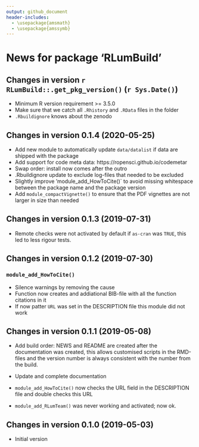 ```yaml
---
output: github_document
header-includes:
  - \usepackage{amsmath}
  - \usepackage{amssymb}
---
```

  <!-- NEWS.md was auto-generated by NEWS.Rmd. Please DO NOT edit by hand!-->

# News for package 'RLumBuild'

## Changes in version `r RLumBuild::.get_pkg_version()` (`r Sys.Date()`)
* Minimum R version requirement >= 3.5.0
* Make sure that we catch all `.Rhistory` and `.RData` files in the folder
* `.Rbuildignore` knows about the zenodo 

## Changes in version 0.1.4 (2020-05-25)

* Add new module to automatically update `data/datalist` if data are shipped with the package
* Add support for code meta data: https://ropensci.github.io/codemetar
* Swap order: install now comes after the outro
* .Rbuildignore update to exclude log-files that needed to be excluded
* Slightly improve 'module_add_HowToCite()` to avoid missing whitespace between the package name and the package version
* Add `module_compactVignette()` to ensure that the PDF vignettes are not larger in size than needed

## Changes in version 0.1.3 (2019-07-31)

* Remote checks were not activated by default if `as-cran` was `TRUE`, this 
led to less rigour tests. 

## Changes in version 0.1.2 (2019-07-30)

### `module_add_HowToCite()`

* Silence warnings by removing the cause
* Function now creates and addiational BIB-file with all the function citations in it
* If now patter `URL` was set in the DESCRIPTION file this module did not work

## Changes in version 0.1.1 (2019-05-08)

* Add build order: NEWS and README are created after the documentation was 
created, this allows customised scripts in the RMD-files and the version number
is always consistent with the number from the build.

* Update and complete documentation

* `module_add_HowToCite()` now checks the URL field in the DESCRIPTION file and double
checks this URL

* `module_add_RLumTeam()` was never working and activated; now ok.


## Changes in version 0.1.0 (2019-05-03)

* Initial version

